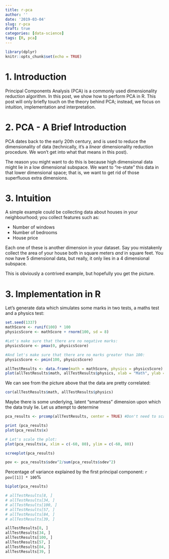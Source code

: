 ```yaml
---
title: r-pca
author: ''
date: '2019-03-04'
slug: r-pca
draft: true
categories: [data-science]
tags: [R, pca]
---
```



```r
library(dplyr)
knitr::opts_chunk$set(echo = TRUE)
```

# 1. Introduction

Principal Components Analysis (PCA) is a commonly used dimensionality reduction algorithm. In this post, we show how to perform PCA in R. This post will only briefly touch on the theory behind PCA; instead, we focus on intuition, implementation and interpretation.

# 2. PCA - A Brief Introduction

PCA dates back to the early 20th century, and is used to reduce the dimensionality of data (technically, it's a _linear_ dimensionality reduction procedure. We won't get into what that means in this post).

The reason you might want to do this is because high dimensional data might lie in a low dimensional subspace. We want to "re-state" this data in that lower dimensional space; that is, we want to get rid of those superfluous extra dimensions.

# 3. Intuition

A simple example could be collecting data about houses in your neighbourhood; you collect features such as:

- Number of windows
- Number of bedrooms
- House price

Each one of these is another dimension in your dataset. Say you mistakenly collect the area of your house both in square meters _and_ in square feet. You now have 5 dimensional data, but really, it only lies in a 4 dimensional subspace. 

This is obviously a contrived example, but hopefully you get the picture.

# 3. Implementation in R

Let's generate data which simulates some marks in two tests, a maths test and a physics test:

```r
set.seed(1337)
mathScore <- runif(100) * 100
physicsScore <- mathScore + rnorm(100, sd = 8)

#Let's make sure that there are no negative marks:
physicsScore <- pmax(0, physicsScore)

#And let's make sure that there are no marks greater than 100:
physicsScore <- pmin(100, physicsScore)

allTestResults <- data.frame(math = mathScore, physics = physicsScore)
plot(allTestResults$math, allTestResults$physics, xlab = "Math", ylab = "Physics")
```

We can see from the picture above that the data are pretty correlated: 

```r
cor(allTestResults$math, allTestResults$physics)
```

Maybe there is some underlying, latent "smartness" dimension upon which the data truly lie. Let us attempt to determine 

```r
pca_results <- prcomp(allTestResults, center = TRUE) #Don't need to scale, since both axes already on same scale, but centering is NB

print (pca_results)
plot(pca_results$x)
```

```r
# Let's scale the plot:
plot(pca_results$x, xlim = c(-60, 80), ylim = c(-60, 80))
```


```r
screeplot(pca_results)
```
```r
pov <- pca_results$sdev^2/sum(pca_results$sdev^2)
```
Percentage of variance explained by the first principal component: `r pov[[1]] * 100`%

```r
biplot(pca_results)
```

```r
# allTestResults[8, ]
# allTestResults[34, ]
# allTestResults[100, ]
# allTestResults[57, ]
# allTestResults[84, ]
# allTestResults[39, ]
```

```r
allTestResults[8, ]
allTestResults[34, ]
allTestResults[100, ]
allTestResults[57, ]
allTestResults[84, ]
allTestResults[39, ]
```
